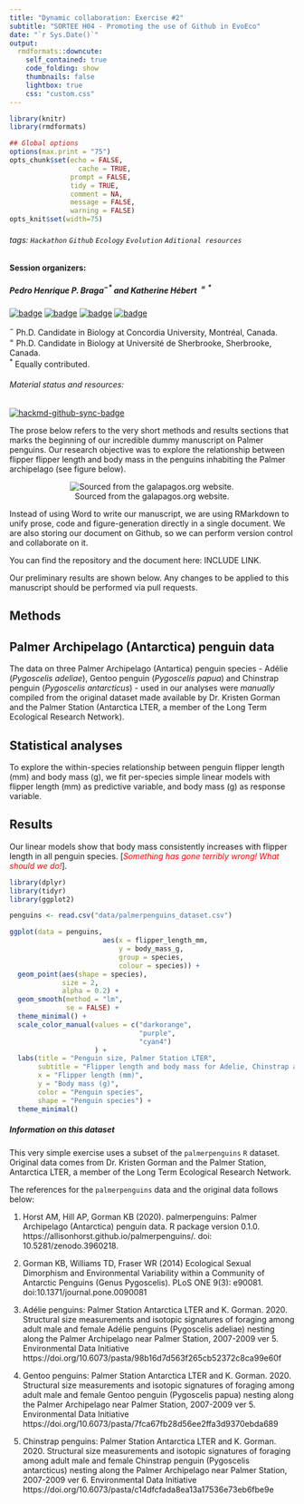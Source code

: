 ```yaml
---
title: "Dynamic collaboration: Exercise #2"
subtitle: "SORTEE H04 - Promoting the use of Github in EvoEco"
date: "`r Sys.Date()`"
output:
  rmdformats::downcute:
    self_contained: true
    code_folding: show
    thumbnails: false
    lightbox: true
    css: "custom.css"
---
```


```r
library(knitr)
library(rmdformats)

## Global options
options(max.print = "75")
opts_chunk$set(echo = FALSE,
	             cache = TRUE,
               prompt = FALSE,
               tidy = TRUE,
               comment = NA,
               message = FALSE,
               warning = FALSE)
opts_knit$set(width=75)
```

###### tags: `Hackathon` `Github` `Ecology` `Evolution` `Aditional resources`

#### Session organizers:
##### Pedro Henrique P. Braga$^{-*}$ and Katherine Hébert $^{=*}$

[![badge](https://img.shields.io/static/v1?style=flat&label=&message=pedrohbraga&color=grey&logo=github)](https://github.com/pedrohbraga) [![badge](https://img.shields.io/static/v1?style=flat&label=&message=pedrohp_braga&color=grey&logo=twitter)](https://twitter.com/pedrohp_braga)
[![badge](https://img.shields.io/static/v1?style=flat&label=&message=katherinehebert&color=grey&logo=github)](https://github.com/katherinehebert) [![badge](https://img.shields.io/static/v1?style=flat&label=&message=hebert_kat&color=grey&logo=twitter)](https://twitter.com/hebert_kat)

<p style="margin : 0; padding-top:0;">
$^-$ Ph.D. Candidate in Biology at Concordia University, Montréal, Canada.<br>
$^=$ Ph.D. Candidate in Biology at Université de Sherbrooke, Sherbrooke, Canada.<br>
$^*$ Equally contributed.
</p>

###### Material status and resources:

[![hackmd-github-sync-badge](https://hackmd.io/1PIQCPiqTCOp68BsCcw7Zw/badge)](https://hackmd.io/1PIQCPiqTCOp68BsCcw7Zw)

::: info

The prose below refers to the very short methods and results sections that marks the beginning of our incredible dummy manuscript on Palmer penguins. Our research objective was to explore the relationship between flipper flipper length and body mass in the penguins inhabiting the Palmer archipelago (see figure below).

<center>

![Sourced from the galapagos.org website. ](https://www.galapagos.org/wp-content/uploads/2019/04/PenguinMeasurements_BLOGv3.png)

</center>

Instead of using Word to write our manuscript, we are using RMarkdown to unify prose, code and figure-generation directly in a single document. We are also storing our document on Github, so we can perform version control and collaborate on it.

You can find the repository and the document here: INCLUDE LINK.

Our preliminary results are shown below. Any changes to be applied to this manuscript should be performed via pull requests.

:::


## Methods

## Palmer Archipelago (Antarctica) penguin data

The data on three Palmer Archipelago (Antartica) penguin species - Adélie (*Pygoscelis adeliae*), Gentoo penguin (*Pygoscelis papua*) and Chinstrap penguin (*Pygoscelis antarcticus*) - used in our analyses were _manually_ compiled from the original dataset made available by Dr. Kristen Gorman and the Palmer Station (Antarctica LTER, a member of the Long Term Ecological Research Network).

## Statistical analyses

To explore the within-species relationship between penguin flipper length (mm) and body mass (g), we fit per-species simple linear models with flipper length (mm) as predictive variable, and body mass (g) as response variable.

## Results

Our linear models show that body mass consistently increases with flipper length in all penguin species. [<span style="color: red;">*Something has gone terribly wrong! What should we do!*</span>]. 

```r
library(dplyr)
library(tidyr)
library(ggplot2)

penguins <- read.csv("data/palmerpenguins_dataset.csv")

ggplot(data = penguins, 
                       aes(x = flipper_length_mm,
                           y = body_mass_g,
                           group = species,
                           colour = species)) +
  geom_point(aes(shape = species),
             size = 2,
             alpha = 0.2) +
  geom_smooth(method = "lm",
              se = FALSE) +
  theme_minimal() +
  scale_color_manual(values = c("darkorange",
                                "purple",
                                "cyan4")
                     ) +
  labs(title = "Penguin size, Palmer Station LTER",
       subtitle = "Flipper length and body mass for Adelie, Chinstrap and Gentoo Penguins",
       x = "Flipper length (mm)",
       y = "Body mass (g)",
       color = "Penguin species",
       shape = "Penguin species") +
  theme_minimal()
```

##### Information on this dataset

This very simple exercise uses a subset of the `palmerpenguins` `R` dataset. Original data comes from Dr. Kristen Gorman and the Palmer Station, Antarctica LTER, a member of the Long Term Ecological Research Network.

The references for the `palmerpenguins` data and the original data follows below: 

1. Horst AM, Hill AP, Gorman KB (2020). palmerpenguins: Palmer Archipelago (Antarctica) penguin data. R package version 0.1.0. https://allisonhorst.github.io/palmerpenguins/. doi: 10.5281/zenodo.3960218.

2. Gorman KB, Williams TD, Fraser WR (2014) Ecological Sexual Dimorphism and Environmental Variability within a Community of Antarctic Penguins (Genus Pygoscelis). PLoS ONE 9(3): e90081. doi:10.1371/journal.pone.0090081

3. Adélie penguins: Palmer Station Antarctica LTER and K. Gorman. 2020. Structural size measurements and isotopic signatures of foraging among adult male and female Adélie penguins (Pygoscelis adeliae) nesting along the Palmer Archipelago near Palmer Station, 2007-2009 ver 5. Environmental Data Initiative https://doi.org/10.6073/pasta/98b16d7d563f265cb52372c8ca99e60f

4. Gentoo penguins: Palmer Station Antarctica LTER and K. Gorman. 2020. Structural size measurements and isotopic signatures of foraging among adult male and female Gentoo penguin (Pygoscelis papua) nesting along the Palmer Archipelago near Palmer Station, 2007-2009 ver 5. Environmental Data Initiative https://doi.org/10.6073/pasta/7fca67fb28d56ee2ffa3d9370ebda689

5. Chinstrap penguins: Palmer Station Antarctica LTER and K. Gorman. 2020. Structural size measurements and isotopic signatures of foraging among adult male and female Chinstrap penguin (Pygoscelis antarcticus) nesting along the Palmer Archipelago near Palmer Station, 2007-2009 ver 6. Environmental Data Initiative https://doi.org/10.6073/pasta/c14dfcfada8ea13a17536e73eb6fbe9e


